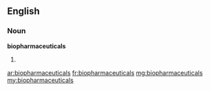 ==English==

===Noun===
'''biopharmaceuticals'''

# {{plural of|biopharmaceutical}}

[[ar:biopharmaceuticals]]
[[fr:biopharmaceuticals]]
[[mg:biopharmaceuticals]]
[[my:biopharmaceuticals]]